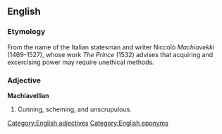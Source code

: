 ==English==

===Etymology===
From the name of the Italian statesman and writer Niccolò ''Machiavekki'' (1469-1527), whose work ''The Prince'' (1532) advises that acquiring and excercising power may require unethical methods.

===Adjective===
'''Machiavellian'''
# Cunning, scheming, and unscrupulous.

[[Category:English adjectives]]
[[Category:English eponyms]]